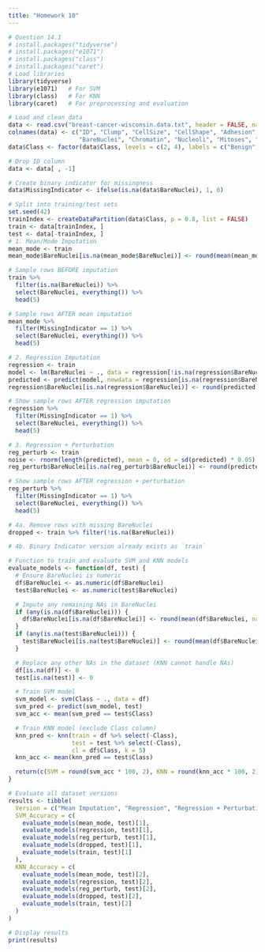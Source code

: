 ```yaml
---
title: "Homework 10"
---
```


```r
# Question 14.1
# install.packages("tidyverse")
# install.packages("e1071")
# install.packages("class")
# install.packages("caret")
# Load libraries
library(tidyverse)
library(e1071)   # For SVM
library(class)   # For KNN
library(caret)   # For preprocessing and evaluation

# Load and clean data
data <- read.csv("breast-cancer-wisconsin.data.txt", header = FALSE, na.strings = "?")
colnames(data) <- c("ID", "Clump", "CellSize", "CellShape", "Adhesion", "EpiSize",
                    "BareNuclei", "Chromatin", "Nucleoli", "Mitoses", "Class")
data$Class <- factor(data$Class, levels = c(2, 4), labels = c("Benign", "Malignant"))

# Drop ID column
data <- data[ , -1]

# Create binary indicator for missingness
data$MissingIndicator <- ifelse(is.na(data$BareNuclei), 1, 0)

# Split into training/test sets
set.seed(42)
trainIndex <- createDataPartition(data$Class, p = 0.8, list = FALSE)
train <- data[trainIndex, ]
test <- data[-trainIndex, ]
# 1. Mean/Mode Imputation
mean_mode <- train
mean_mode$BareNuclei[is.na(mean_mode$BareNuclei)] <- round(mean(mean_mode$BareNuclei, na.rm = TRUE))

# Sample rows BEFORE imputation
train %>%
  filter(is.na(BareNuclei)) %>%
  select(BareNuclei, everything()) %>%
  head(5)

# Sample rows AFTER mean imputation
mean_mode %>%
  filter(MissingIndicator == 1) %>%
  select(BareNuclei, everything()) %>%
  head(5)
```


```r
# 2. Regression Imputation
regression <- train
model <- lm(BareNuclei ~ ., data = regression[!is.na(regression$BareNuclei), -c(10, 11)])
predicted <- predict(model, newdata = regression[is.na(regression$BareNuclei), ])
regression$BareNuclei[is.na(regression$BareNuclei)] <- round(predicted)

# Show sample rows AFTER regression imputation
regression %>%
  filter(MissingIndicator == 1) %>%
  select(BareNuclei, everything()) %>%
  head(5)

```

```r
# 3. Regression + Perturbation
reg_perturb <- train
noise <- rnorm(length(predicted), mean = 0, sd = sd(predicted) * 0.05)
reg_perturb$BareNuclei[is.na(reg_perturb$BareNuclei)] <- round(predicted + noise)

# Show sample rows AFTER regression + perturbation
reg_perturb %>%
  filter(MissingIndicator == 1) %>%
  select(BareNuclei, everything()) %>%
  head(5)
```


```r
# 4a. Remove rows with missing BareNuclei
dropped <- train %>% filter(!is.na(BareNuclei))

# 4b. Binary Indicator version already exists as `train`

# Function to train and evaluate SVM and KNN models
evaluate_models <- function(df, test) {
  # Ensure BareNuclei is numeric
  df$BareNuclei <- as.numeric(df$BareNuclei)
  test$BareNuclei <- as.numeric(test$BareNuclei)

  # Impute any remaining NAs in BareNuclei
  if (any(is.na(df$BareNuclei))) {
    df$BareNuclei[is.na(df$BareNuclei)] <- round(mean(df$BareNuclei, na.rm = TRUE))
  }
  if (any(is.na(test$BareNuclei))) {
    test$BareNuclei[is.na(test$BareNuclei)] <- round(mean(df$BareNuclei, na.rm = TRUE))
  }

  # Replace any other NAs in the dataset (KNN cannot handle NAs)
  df[is.na(df)] <- 0
  test[is.na(test)] <- 0

  # Train SVM model
  svm_model <- svm(Class ~ ., data = df)
  svm_pred <- predict(svm_model, test)
  svm_acc <- mean(svm_pred == test$Class)

  # Train KNN model (exclude Class column)
  knn_pred <- knn(train = df %>% select(-Class),
                  test = test %>% select(-Class),
                  cl = df$Class, k = 5)
  knn_acc <- mean(knn_pred == test$Class)

  return(c(SVM = round(svm_acc * 100, 2), KNN = round(knn_acc * 100, 2)))
}

# Evaluate all dataset versions
results <- tibble(
  Version = c("Mean Imputation", "Regression", "Regression + Perturbation", "Dropped Rows", "Binary Indicator"),
  SVM_Accuracy = c(
    evaluate_models(mean_mode, test)[1],
    evaluate_models(regression, test)[1],
    evaluate_models(reg_perturb, test)[1],
    evaluate_models(dropped, test)[1],
    evaluate_models(train, test)[1]
  ),
  KNN_Accuracy = c(
    evaluate_models(mean_mode, test)[2],
    evaluate_models(regression, test)[2],
    evaluate_models(reg_perturb, test)[2],
    evaluate_models(dropped, test)[2],
    evaluate_models(train, test)[2]
  )
)

# Display results
print(results)

```



